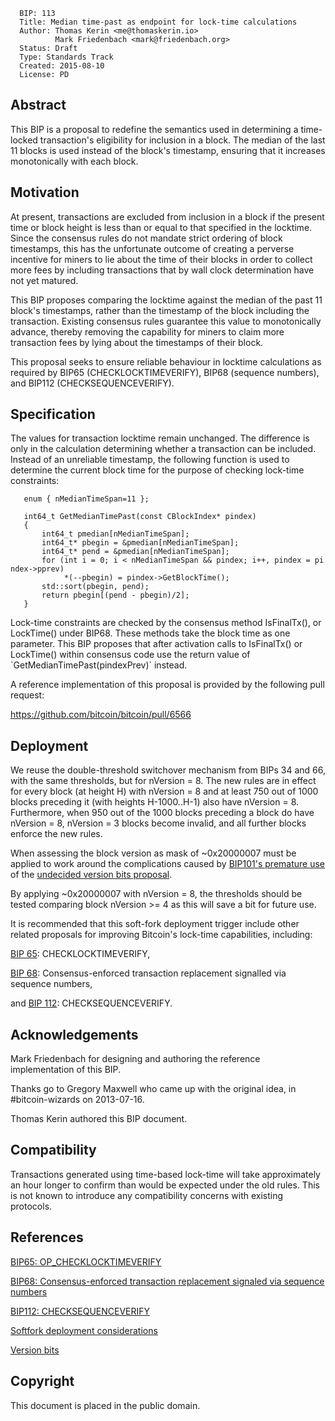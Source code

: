 <pre>
  BIP: 113
  Title: Median time-past as endpoint for lock-time calculations
  Author: Thomas Kerin <me@thomaskerin.io>
          Mark Friedenbach <mark@friedenbach.org>
  Status: Draft
  Type: Standards Track
  Created: 2015-08-10
  License: PD
</pre>


==Abstract==

This BIP is a proposal to redefine the semantics used in determining a
time-locked transaction's eligibility for inclusion in a block. The
median of the last 11 blocks is used instead of the block's timestamp,
ensuring that it increases monotonically with each block.


==Motivation==

At present, transactions are excluded from inclusion in a block if the
present time or block height is less than or equal to that specified
in the locktime. Since the consensus rules do not mandate strict
ordering of block timestamps, this has the unfortunate outcome of
creating a perverse incentive for miners to lie about the time of
their blocks in order to collect more fees by including transactions
that by wall clock determination have not yet matured.

This BIP proposes comparing the locktime against the median of the
past 11 block's timestamps, rather than the timestamp of the block
including the transaction. Existing consensus rules guarantee this
value to monotonically advance, thereby removing the capability for
miners to claim more transaction fees by lying about the timestamps of
their block.

This proposal seeks to ensure reliable behaviour in locktime calculations as 
required by BIP65 (CHECKLOCKTIMEVERIFY), BIP68 (sequence numbers), and BIP112 (CHECKSEQUENCEVERIFY).


==Specification==

The values for transaction locktime remain unchanged. The difference is only in 
the calculation determining whether a transaction can be included. Instead of 
an unreliable timestamp, the following function is used to determine the current 
block time for the purpose of checking lock-time constraints:

    enum { nMedianTimeSpan=11 };
    
    int64_t GetMedianTimePast(const CBlockIndex* pindex)
    {
        int64_t pmedian[nMedianTimeSpan];
        int64_t* pbegin = &pmedian[nMedianTimeSpan];
        int64_t* pend = &pmedian[nMedianTimeSpan];
        for (int i = 0; i < nMedianTimeSpan && pindex; i++, pindex = pindex->pprev)
             *(--pbegin) = pindex->GetBlockTime();
        std::sort(pbegin, pend);
        return pbegin[(pend - pbegin)/2];
    }

Lock-time constraints are checked by the consensus method IsFinalTx(),
or LockTime() under BIP68. These methods take the block time as one
parameter. This BIP proposes that after activation calls to
IsFinalTx() or LockTime() within consensus code use the return value
of `GetMedianTimePast(pindexPrev)` instead.

A reference implementation of this proposal is provided by the
following pull request:

https://github.com/bitcoin/bitcoin/pull/6566


==Deployment==

We reuse the double-threshold switchover mechanism from BIPs 34 and
66, with the same thresholds, but for nVersion = 8. The new rules are
in effect for every block (at height H) with nVersion = 8 and at least
750 out of 1000 blocks preceding it (with heights H-1000..H-1) also
have nVersion = 8. Furthermore, when 950 out of the 1000 blocks
preceding a block do have nVersion = 8, nVersion = 3 blocks become
invalid, and all further blocks enforce the new rules.

When assessing the block version as mask of ~0x20000007 must be applied
to work around the complications caused by
[http://lists.linuxfoundation.org/pipermail/bitcoin-dev/2015-August/010396.html BIP101's premature use]
of the [https://gist.github.com/sipa/bf69659f43e763540550 undecided version bits proposal].

By applying ~0x20000007 with nVersion = 8, the thresholds should be tested
comparing block nVersion >= 4 as this will save a bit for future use.

It is recommended that this soft-fork deployment trigger include other related 
proposals for improving Bitcoin's lock-time capabilities, including:

[https://github.com/bitcoin/bips/blob/master/bip-0065.mediawiki BIP 65]: 
CHECKLOCKTIMEVERIFY, 

[https://github.com/bitcoin/bips/blob/master/bip-0068.mediawiki BIP 68]: 
Consensus-enforced transaction replacement signalled via sequence numbers,

and [https://github.com/bitcoin/bips/blob/master/bip-0112.mediawiki BIP 112]: 
CHECKSEQUENCEVERIFY.


==Acknowledgements==

Mark Friedenbach for designing and authoring the reference
implementation of this BIP.

Thanks go to Gregory Maxwell who came up with the original idea,
in #bitcoin-wizards on 2013-07-16.

Thomas Kerin authored this BIP document.


==Compatibility==

Transactions generated using time-based lock-time will take
approximately an hour longer to confirm than would be expected under
the old rules. This is not known to introduce any compatibility
concerns with existing protocols.


==References==
[https://github.com/bitcoin/bips/blob/master/bip-0065.mediawiki BIP65: OP_CHECKLOCKTIMEVERIFY]

[https://github.com/bitcoin/bips/blob/master/bip-0068.mediawiki BIP68: Consensus-enforced transaction replacement signaled via sequence numbers]

[https://github.com/bitcoin/bips/blob/master/bip-0112.mediawiki BIP112: CHECKSEQUENCEVERIFY]

[http://lists.linuxfoundation.org/pipermail/bitcoin-dev/2015-August/010396.html Softfork deployment considerations]

[https://gist.github.com/sipa/bf69659f43e763540550 Version bits]


==Copyright==

This document is placed in the public domain.
